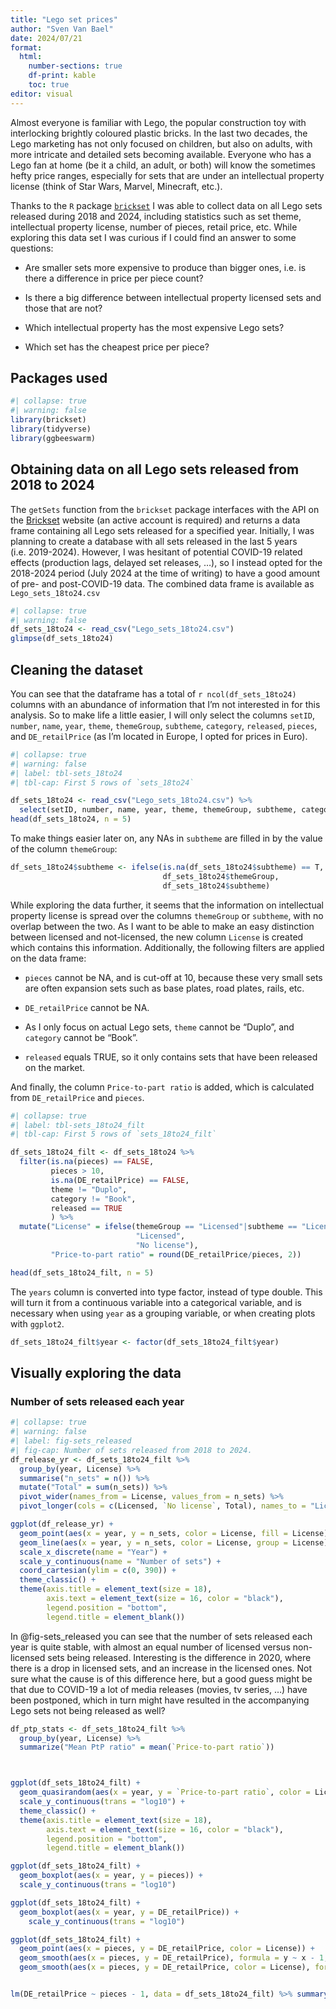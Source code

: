 ```yaml
---
title: "Lego set prices"
author: "Sven Van Bael"
date: 2024/07/21
format: 
  html:
    number-sections: true
    df-print: kable
    toc: true
editor: visual
---
```


Almost everyone is familiar with Lego, the popular construction toy with interlocking brightly coloured plastic bricks. In the last two decades, the Lego marketing has not only focused on children, but also on adults, with more intricate and detailed sets becoming available. Everyone who has a Lego fan at home (be it a child, an adult, or both) will know the sometimes hefty price ranges, especially for sets that are under an intellectual property license (think of Star Wars, Marvel, Minecraft, etc.).

Thanks to the `R` package [`brickset`](https://github.com/jbryer/brickset) I was able to collect data on all Lego sets released during 2018 and 2024, including statistics such as set theme, intellectual property license, number of pieces, retail price, etc. While exploring this data set I was curious if I could find an answer to some questions:

-   Are smaller sets more expensive to produce than bigger ones, i.e. is there a difference in price per piece count?

-   Is there a big difference between intellectual property licensed sets and those that are not?

-   Which intellectual property has the most expensive Lego sets?

-   Which set has the cheapest price per piece?

## Packages used

```r
#| collapse: true
#| warning: false
library(brickset)
library(tidyverse)
library(ggbeeswarm)
```

## Obtaining data on all Lego sets released from 2018 to 2024

The `getSets` function from the `brickset` package interfaces with the API on the [Brickset](https://brickset.com/) website (an active account is required) and returns a data frame containing all Lego sets released for a specified year. Initially, I was planning to create a database with all sets released in the last 5 years (i.e. 2019-2024). However, I was hesitant of potential COVID-19 related effects (production lags, delayed set releases, ...), so I instead opted for the 2018-2024 period (July 2024 at the time of writing) to have a good amount of pre- and post-COVID-19 data. The combined data frame is available as `Lego_sets_18to24.csv`

```r
#| collapse: true
#| warning: false
df_sets_18to24 <- read_csv("Lego_sets_18to24.csv")
glimpse(df_sets_18to24)
```

## Cleaning the dataset

You can see that the dataframe has a total of `r ncol(df_sets_18to24)` columns with an abundance of information that I'm not interested in for this analysis. So to make life a little easier, I will only select the columns `setID`, `number`, `name`, `year`, `theme`, `themeGroup`, `subtheme`, `category`, `released`, `pieces`, and `DE_retailPrice` (as I'm located in Europe, I opted for prices in Euro).

```r
#| collapse: true
#| warning: false
#| label: tbl-sets_18to24
#| tbl-cap: First 5 rows of `sets_18to24`

df_sets_18to24 <- read_csv("Lego_sets_18to24.csv") %>%
  select(setID, number, name, year, theme, themeGroup, subtheme, category, released, pieces, DE_retailPrice)
head(df_sets_18to24, n = 5)
```

To make things easier later on, any NAs in `subtheme` are filled in by the value of the column `themeGroup`:

```r
df_sets_18to24$subtheme <- ifelse(is.na(df_sets_18to24$subtheme) == T,
                                  df_sets_18to24$themeGroup,
                                  df_sets_18to24$subtheme)
```

While exploring the data further, it seems that the information on intellectual property license is spread over the columns `themeGroup` or `subtheme`, with no overlap between the two. As I want to be able to make an easy distinction between licensed and not-licensed, the new column `License` is created which contains this information. Additionally, the following filters are applied on the data frame:

-   `pieces` cannot be NA, and is cut-off at 10, because these very small sets are often expansion sets such as base plates, road plates, rails, etc.

-   `DE_retailPrice` cannot be NA.

-   As I only focus on actual Lego sets, `theme` cannot be "Duplo", and `category` cannot be "Book".

-   `released` equals TRUE, so it only contains sets that have been released on the market.

And finally, the column `Price-to-part ratio` is added, which is calculated from `DE_retailPrice` and `pieces`.

```r
#| collapse: true
#| label: tbl-sets_18to24_filt
#| tbl-cap: First 5 rows of `sets_18to24_filt`

df_sets_18to24_filt <- df_sets_18to24 %>%
  filter(is.na(pieces) == FALSE,
         pieces > 10,
         is.na(DE_retailPrice) == FALSE,
         theme != "Duplo",
         category != "Book",
         released == TRUE
         ) %>%
  mutate("License" = ifelse(themeGroup == "Licensed"|subtheme == "Licensed",
                            "Licensed",
                            "No license"),
         "Price-to-part ratio" = round(DE_retailPrice/pieces, 2))

head(df_sets_18to24_filt, n = 5)
```

The `years` column is converted into type factor, instead of type double. This will turn it from a continuous variable into a categorical variable, and is necessary when using `year` as a grouping variable, or when creating plots with `ggplot2`.

```r
df_sets_18to24_filt$year <- factor(df_sets_18to24_filt$year)
```

## Visually exploring the data

### Number of sets released each year

```r
#| collapse: true
#| warning: false
#| label: fig-sets_released
#| fig-cap: Number of sets released from 2018 to 2024.
df_release_yr <- df_sets_18to24_filt %>%
  group_by(year, License) %>%
  summarise("n_sets" = n()) %>%
  mutate("Total" = sum(n_sets)) %>%
  pivot_wider(names_from = License, values_from = n_sets) %>%
  pivot_longer(cols = c(Licensed, `No license`, Total), names_to = "License", values_to = "n_sets")

ggplot(df_release_yr) +
  geom_point(aes(x = year, y = n_sets, color = License, fill = License), pch = 21, size = 2) +
  geom_line(aes(x = year, y = n_sets, color = License, group = License)) +
  scale_x_discrete(name = "Year") +
  scale_y_continuous(name = "Number of sets") +
  coord_cartesian(ylim = c(0, 390)) +
  theme_classic() +
  theme(axis.title = element_text(size = 18),
        axis.text = element_text(size = 16, color = "black"),
        legend.position = "bottom",
        legend.title = element_blank())
```

In @fig-sets_released you can see that the number of sets released each year is quite stable, with almost an equal number of licensed versus non-licensed sets being released. Interesting is the difference in 2020, where there is a drop in licensed sets, and an increase in the licensed ones. Not sure what the cause is of this difference here, but a good guess might be that due to COVID-19 a lot of media releases (movies, tv series, ...) have been postponed, which in turn might have resulted in the accompanying Lego sets not being released as well?

```r
df_ptp_stats <- df_sets_18to24_filt %>%
  group_by(year, License) %>%
  summarize("Mean PtP ratio" = mean(`Price-to-part ratio`))



ggplot(df_sets_18to24_filt) +
  geom_quasirandom(aes(x = year, y = `Price-to-part ratio`, color = License), dodge.width = 0.5, pch = 21) +
  scale_y_continuous(trans = "log10") +
  theme_classic() +
  theme(axis.title = element_text(size = 18),
        axis.text = element_text(size = 16, color = "black"),
        legend.position = "bottom",
        legend.title = element_blank())
```

```r
ggplot(df_sets_18to24_filt) +
  geom_boxplot(aes(x = year, y = pieces)) +
  scale_y_continuous(trans = "log10")

ggplot(df_sets_18to24_filt) +
  geom_boxplot(aes(x = year, y = DE_retailPrice)) +
    scale_y_continuous(trans = "log10")

ggplot(df_sets_18to24_filt) +
  geom_point(aes(x = pieces, y = DE_retailPrice, color = License)) +
  geom_smooth(aes(x = pieces, y = DE_retailPrice), formula = y ~ x - 1, method = "lm") +
  geom_smooth(aes(x = pieces, y = DE_retailPrice, color = License), formula = y ~ x - 1, method = "lm")


lm(DE_retailPrice ~ pieces - 1, data = df_sets_18to24_filt) %>% summary()

```

